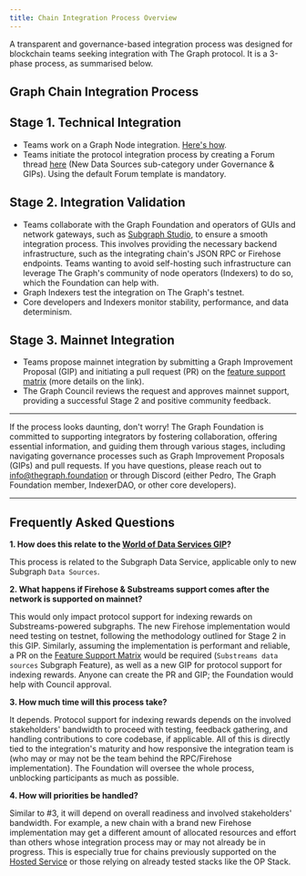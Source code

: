 ```yaml
---
title: Chain Integration Process Overview
---
```


A transparent and governance-based integration process was designed for blockchain teams seeking integration with The Graph protocol. It is a 3-phase process, as summarised below.

## Graph Chain Integration Process

## Stage 1. Technical Integration

- Teams work on a Graph Node integration. [Here's how](https://thegraph.com/docs/en/new-chain-integration/).
- Teams initiate the protocol integration process by creating a Forum thread [here](https://forum.thegraph.com/c/governance-gips/new-chain-support/71) (New Data Sources sub-category under Governance & GIPs). Using the default Forum template is mandatory.

## Stage 2. Integration Validation

- Teams collaborate with the Graph Foundation and operators of GUIs and network gateways, such as [Subgraph Studio](https://thegraph.com/studio/), to ensure a smooth integration process. This involves providing the necessary backend infrastructure, such as the integrating chain's JSON RPC or Firehose endpoints. Teams wanting to avoid self-hosting such infrastructure can leverage The Graph's community of node operators (Indexers) to do so, which the Foundation can help with.
- Graph Indexers test the integration on The Graph's testnet.
- Core developers and Indexers monitor stability, performance, and data determinism.

## Stage 3. Mainnet Integration

- Teams propose mainnet integration by submitting a Graph Improvement Proposal (GIP) and initiating a pull request (PR) on the [feature support matrix](https://github.com/graphprotocol/indexer/blob/main/docs/feature-support-matrix.md) (more details on the link).
- The Graph Council reviews the request and approves mainnet support, providing a successful Stage 2 and positive community feedback.

---

If the process looks daunting, don't worry! The Graph Foundation is committed to supporting integrators by fostering collaboration, offering essential information, and guiding them through various stages, including navigating governance processes such as Graph Improvement Proposals (GIPs) and pull requests. If you have questions, please reach out to [info@thegraph.foundation](mailto:info@thegraph.foundation) or through Discord (either Pedro, The Graph Foundation member, IndexerDAO, or other core developers).

---

## Frequently Asked Questions

**1. How does this relate to the [World of Data Services GIP](https://forum.thegraph.com/t/gip-0042-a-world-of-data-services/3761)?**

This process is related to the Subgraph Data Service, applicable only to new Subgraph `Data Sources`.

**2. What happens if Firehose & Substreams support comes after the network is supported on mainnet?**

This would only impact protocol support for indexing rewards on Substreams-powered subgraphs. The new Firehose implementation would need testing on testnet, following the methodology outlined for Stage 2 in this GIP. Similarly, assuming the implementation is performant and reliable, a PR on the [Feature Support Matrix](https://github.com/graphprotocol/indexer/blob/main/docs/feature-support-matrix.md) would be required (`Substreams data sources` Subgraph Feature), as well as a new GIP for protocol support for indexing rewards. Anyone can create the PR and GIP; the Foundation would help with Council approval.

**3. How much time will this process take?**

It depends. Protocol support for indexing rewards depends on the involved stakeholders' bandwidth to proceed with testing, feedback gathering, and handling contributions to core codebase, if applicable. All of this is directly tied to the integration's maturity and how responsive the integration team is (who may or may not be the team behind the RPC/Firehose implementation). The Foundation will oversee the whole process, unblocking participants as much as possible.

**4. How will priorities be handled?**

Similar to #3, it will depend on overall readiness and involved stakeholders' bandwidth. For example, a new chain with a brand new Firehose implementation may get a different amount of allocated resources and effort than others whose integration process may or may not already be in progress. This is especially true for chains previously supported on the [Hosted Service](https://thegraph.com/hosted-service) or those relying on already tested stacks like the OP Stack.

